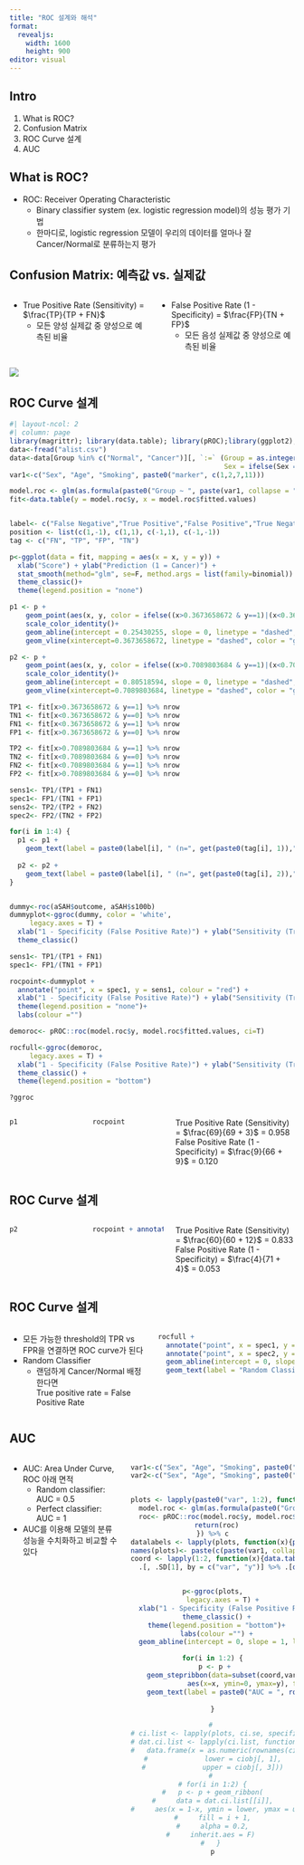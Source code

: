 ```yaml
---
title: "ROC 설계와 해석"
format:
  revealjs:
    width: 1600
    height: 900
editor: visual
---
```


## Intro

1.  What is ROC?
2.  Confusion Matrix
3.  ROC Curve 설계
4.  AUC

## What is ROC?

-   ROC: Receiver Operating Characteristic
    -   Binary classifier system (ex. logistic regression model)의 성능 평가 기법
    -   한마디로, logistic regression 모델이 우리의 데이터를 얼마나 잘 Cancer/Normal로 분류하는지 평가

## Confusion Matrix: 예측값 vs. 실제값

::: columns
::: {.column width="50%"}
-   True Positive Rate (Sensitivity) = $\frac{TP}{TP + FN}$
    -   모든 양성 실제값 중 양성으로 예측된 비율
:::

::: {.column width="50%"}
-   False Positive Rate (1 - Specificity) = $\frac{FP}{TN + FP}$
    -   모든 음성 실제값 중 양성으로 예측된 비율
:::
:::

![](IMG_1100.jpg){fig-align="center"}

## ROC Curve 설계

```r
#| layout-ncol: 2
#| column: page
library(magrittr); library(data.table); library(pROC);library(ggplot2);library(pammtools)
data<-fread("alist.csv")
data<-data[Group %in% c("Normal", "Cancer")][, `:=` (Group = as.integer(Group == "Cancer"), 
                                                     Sex = ifelse(Sex == "F", 0, 1))][]
var1<-c("Sex", "Age", "Smoking", paste0("marker", c(1,2,7,11)))

model.roc <- glm(as.formula(paste0("Group ~ ", paste(var1, collapse = "+ "))), data = data, family = binomial)
fit<-data.table(y = model.roc$y, x = model.roc$fitted.values)


label<- c("False Negative","True Positive","False Positive","True Negative")
position <- list(c(1,-1), c(1,1), c(-1,1), c(-1,-1))
tag <- c("FN", "TP", "FP", "TN")

p<-ggplot(data = fit, mapping = aes(x = x, y = y)) +
  xlab("Score") + ylab("Prediction (1 = Cancer)") +
  stat_smooth(method="glm", se=F, method.args = list(family=binomial)) +
  theme_classic()+
  theme(legend.position = "none")

p1 <- p +
    geom_point(aes(x, y, color = ifelse((x>0.3673658672 & y==1)|(x<0.3673658672 & y==0), "black", "red")))+
    scale_color_identity()+
    geom_abline(intercept = 0.25430255, slope = 0, linetype = "dashed", color = "grey") +
    geom_vline(xintercept=0.3673658672, linetype = "dashed", color = "grey")

p2 <- p +
    geom_point(aes(x, y, color = ifelse((x>0.7089803684 & y==1)|(x<0.7089803684 & y==0), "black", "red")))+
    scale_color_identity()+
    geom_abline(intercept = 0.80518594, slope = 0, linetype = "dashed", color = "grey") +
    geom_vline(xintercept=0.7089803684, linetype = "dashed", color = "grey")

TP1 <- fit[x>0.3673658672 & y==1] %>% nrow
TN1 <- fit[x<0.3673658672 & y==0] %>% nrow
FN1 <- fit[x<0.3673658672 & y==1] %>% nrow
FP1 <- fit[x>0.3673658672 & y==0] %>% nrow

TP2 <- fit[x>0.7089803684 & y==1] %>% nrow
TN2 <- fit[x<0.7089803684 & y==0] %>% nrow
FN2 <- fit[x<0.7089803684 & y==1] %>% nrow
FP2 <- fit[x>0.7089803684 & y==0] %>% nrow

sens1<- TP1/(TP1 + FN1)
spec1<- FP1/(TN1 + FP1)
sens2<- TP2/(TP2 + FN2)
spec2<- FP2/(TN2 + FP2)

for(i in 1:4) {
  p1 <- p1 +
    geom_text(label = paste0(label[i], " (n=", get(paste0(tag[i], 1)),")"), col = (i%%2)+1, y=0.25430255+ 0.05*position[[i]][1] , x=0.3673658672+0.15*position[[i]][2])
  
  p2 <- p2 +
    geom_text(label = paste0(label[i], " (n=", get(paste0(tag[i], 2)),")"), col = (i%%2)+1, y=0.80518594+ 0.05*position[[i]][1] , x=0.7089803684+0.15*position[[i]][2])
}


dummy<-roc(aSAH$outcome, aSAH$s100b)
dummyplot<-ggroc(dummy, color = 'white',
     legacy.axes = T) +
  xlab("1 - Specificity (False Positive Rate)") + ylab("Sensitivity (True Positive Rate)") +
  theme_classic()

sens1<- TP1/(TP1 + FN1)
spec1<- FP1/(TN1 + FP1)

rocpoint<-dummyplot +
  annotate("point", x = spec1, y = sens1, colour = "red") +
  xlab("1 - Specificity (False Positive Rate)") + ylab("Sensitivity (True Positive Rate)") +
  theme(legend.position = "none")+
  labs(colour ="")

demoroc<- pROC::roc(model.roc$y, model.roc$fitted.values, ci=T)

rocfull<-ggroc(demoroc,
     legacy.axes = T) +
  xlab("1 - Specificity (False Positive Rate)") + ylab("Sensitivity (True Positive Rate)") +
  theme_classic() +
  theme(legend.position = "bottom")

?ggroc
```

::: columns
::: {.column width="50%"}
```r
p1
```
:::

::: {.column width="50%"}
```r
rocpoint
```
:::

True Positive Rate (Sensitivity) = $\frac{69}{69 + 3}$ = 0.958\
False Positive Rate (1 - Specificity) = $\frac{9}{66 + 9}$ = 0.120
:::

## ROC Curve 설계

::: columns
::: {.column width="50%"}
```r
p2
```
:::

::: {.column width="50%"}
```r
rocpoint + annotate("point", x = spec2, y = sens2, colour = "blue")
```
:::

True Positive Rate (Sensitivity) = $\frac{60}{60 + 12}$ = 0.833\
False Positive Rate (1 - Specificity) = $\frac{4}{71 + 4}$ = 0.053
:::

## ROC Curve 설계

::: columns
::: {.column width="50%"}
-   모든 가능한 threshold의 TPR vs FPR을 연결하면 ROC curve가 된다
-   Random Classifier
    -   랜덤하게 Cancer/Normal 배정한다면\
        True positive rate = False Positive Rate
:::

::: {.column width="50%"}
```r
rocfull +
  annotate("point", x = spec1, y = sens1, colour = "red") +
  annotate("point", x = spec2, y = sens2, colour = "blue") +
  geom_abline(intercept = 0, slope = 1, linetype = "dashed", color = "grey") +
  geom_text(label = "Random Classifier", col = "grey", y=0.45, x=0.5, size= 6, angle = 40)
```
:::
:::

## AUC

::: columns
::: {.column width="40%"}
-   AUC: Area Under Curve, ROC 아래 면적
    -   Random classifier: AUC = 0.5
    -   Perfect classifier: AUC = 1
-   AUC를 이용해 모델의 분류 성능을 수치화하고 비교할 수 있다
:::

::: {.column width="60%"}
<center>

```r
var1<-c("Sex", "Age", "Smoking", paste0("marker", c(1,2,7,11)))
var2<-c("Sex", "Age", "Smoking", paste0("marker", 15:20))


plots <- lapply(paste0("var", 1:2), function(x){
  model.roc <- glm(as.formula(paste0("Group ~ ", paste(get(x), collapse = "+ "))), data = data, family = binomial)
  roc<- pROC::roc(model.roc$y, model.roc$fitted.values, ci=T)
  return(roc)
}) %>% c
datalabels <- lapply(plots, function(x){paste0("AUC = ",round(x$auc,3), " (", round(x$ci[1],3), ", ", round(x$ci[3],3), ")")}) %>% do.call(rbind,.)
names(plots)<- paste(c(paste(var1, collapse = "_"), paste(var2, collapse = "_")), datalabels, sep = "\n")
coord <- lapply(1:2, function(x){data.table(var = rep(x, length(plots[[x]]$sensitivities)), x= (1-plots[[x]]$specificities), y = plots[[x]]$sensitivities)}) %>% rbindlist %>%
  .[, .SD[1], by = c("var", "y")] %>% .[order(x), .SD, keyby =c("var", "y")] %>% .[,.SD[1], keyby =c("var", "x")]


p<-ggroc(plots,
     legacy.axes = T) +
  xlab("1 - Specificity (False Positive Rate)") + ylab("Sensitivity (True Positive Rate)") +
  theme_classic() +
  theme(legend.position = "bottom")+
  labs(colour ="") +
  geom_abline(intercept = 0, slope = 1, linetype = "dashed", color = "grey")

for(i in 1:2) {
  p <- p + 
    geom_stepribbon(data=subset(coord,var==i),
              aes(x=x, ymin=0, ymax=y), fill= i+1, alpha=0.3, direction = "vh", inherit.aes = F) +
    geom_text(label = paste0("AUC = ", round(plots[[i]]$auc, 3)), col = i+1, y=0.8/i, x=0.15)
    
}

# 
# ci.list <- lapply(plots, ci.se, specificities = seq(0, 1, l = 25))
# dat.ci.list <- lapply(ci.list, function(ciobj) 
#   data.frame(x = as.numeric(rownames(ciobj)),
#              lower = ciobj[, 1],
#              upper = ciobj[, 3]))
# 
# for(i in 1:2) {
#   p <- p + geom_ribbon(
#     data = dat.ci.list[[i]],
#     aes(x = 1-x, ymin = lower, ymax = upper),
#     fill = i + 1,
#     alpha = 0.2,
#     inherit.aes = F) 
#   } 
p
              
```

</center>
:::
:::
